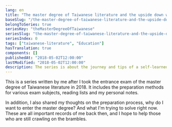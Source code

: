 ```yaml
---
lang: en
title: "The master degree of Taiwanese literature and the upside down world"
baseSlug: "/the-master-degree-of-taiwanese-literature-and-the-upside-down-world/intro"
belongToSeries: true
seriesKey: "theMasterDegreeOfTaiwanese"
seriesSlug: "the-master-degree-of-taiwanese-literature-and-the-upside-down-world"
seriesIndex: 0
tags: ["taiwanese-literature", "Education"]
hasTranslation: true
components: []
publishedAt: "2018-05-02T12:00:00"
lastModified: "2018-05-02T12:00:00"
description: The series is about the journey and tips of a self-learned student pass the entrance test of Taiwanese literature in almost every major universities.
---
```


This is a series written by me after I took the entrance exam of the master degree of Taiwanese literature in 2018. It includes the preparation methods for various exam subjects, reading lists and my personal notes.

In addition, I also shared my thoughts on the preparation process, why do I want to enter the master degree? And what I'm trying to solve right now. These are all important records of me back then, and I hope to help those who are still crawling on the brambles.